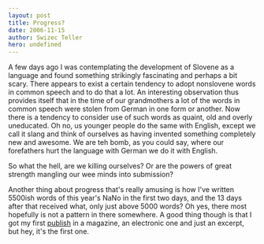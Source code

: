 ```yaml
---
layout: post
title: Progress?
date: 2006-11-15
author: Swizec Teller
hero: undefined
---
```


A few days ago I was contemplating the development of Slovene as a language and found something strikingly fascinating and perhaps a bit scary. There appears to exist a certain tendency to adopt nonslovene words in common speech and to do that a lot. An interesting observation thus provides itself that in the time of our grandmothers a lot of the words in common speech were stolen from German in one form or another. Now there is a tendency to consider use of such words as quaint, old and overly uneducated. Oh no, us younger people do the same with English, except we call it slang and think of ourselves as having invented something completely new and awesome. We are teh bomb, as you could say, where our forefathers hurt the language with German we do it with English.

So what the hell, are we killing ourselves? Or are the powers of great strength mangling our wee minds into submission?

Another thing about progress that's really amusing is how I've written 5500ish words of this year's NaNo in the first two days, and the 13 days after that received what, only just above 5000 words? Oh yes, there most hopefully is not a pattern in there somewhere. A good thing though is that I got my first [publish](http://www.locutio.si/index.php?no=32&clanek=721) in a magazine, an electronic one and just an excerpt, but hey, it's the first one.
